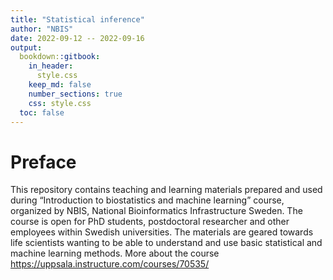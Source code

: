 ```yaml
--- 
title: "Statistical inference"
author: "NBIS"
date: 2022-09-12 -- 2022-09-16
output:
  bookdown::gitbook:
    in_header:
      style.css
    keep_md: false
    number_sections: true
    css: style.css
  toc: false
---
```


# Preface {-}

This repository contains teaching and learning materials prepared and used during “Introduction to biostatistics and machine learning” course, organized by NBIS, National Bioinformatics Infrastructure Sweden. The course is open for PhD students, postdoctoral researcher and other employees within Swedish universities. The materials are geared towards life scientists wanting to be able to understand and use basic statistical and machine learning methods. More about the course [https://uppsala.instructure.com/courses/70535/](https://uppsala.instructure.com/courses/70535/)

